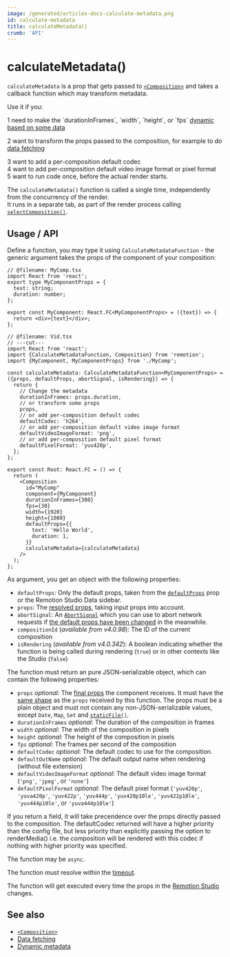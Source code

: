 ```yaml
---
image: /generated/articles-docs-calculate-metadata.png
id: calculate-metadata
title: calculateMetadata()
crumb: 'API'
---
```


# calculateMetadata()<AvailableFrom v="4.0.0" />

`calculateMetadata` is a prop that gets passed to [`<Composition>`](/docs/composition) and takes a callback function which may transform metadata.

Use it if you:

<div>
  <Step>1</Step> need to make the `durationInFrames`, `width`, `height`, or `fps` <a href="/docs/dynamic-metadata">dynamic based on some data</a>
</div>
<div>

<Step>2</Step> want to transform the props passed to the composition, for example to do <a href="/docs/data-fetching">data fetching</a>
</div>
<div>
<Step>3</Step> want to add a per-composition default codec
</div>
<div>
<Step>4</Step> want to add per-composition default video image format or pixel format
</div>
<div>
<Step>5</Step> want to run code once, before the actual render starts.
</div>

The `calculateMetadata()` function is called a single time, independently from the concurrency of the render.  
It runs in a separate tab, as part of the render process calling [`selectComposition()`](/docs/renderer/select-composition).

## Usage / API

Define a function, you may type it using `CalculateMetadataFunction` - the generic argument takes the props of the component of your composition:

```tsx twoslash title="src/Root.tsx"
// @filename: MyComp.tsx
import React from 'react';
export type MyComponentProps = {
  text: string;
  duration: number;
};

export const MyComponent: React.FC<MyComponentProps> = ({text}) => {
  return <div>{text}</div>;
};

// @filename: Vid.tsx
// ---cut---
import React from 'react';
import {CalculateMetadataFunction, Composition} from 'remotion';
import {MyComponent, MyComponentProps} from './MyComp';

const calculateMetadata: CalculateMetadataFunction<MyComponentProps> = ({props, defaultProps, abortSignal, isRendering}) => {
  return {
    // Change the metadata
    durationInFrames: props.duration,
    // or transform some props
    props,
    // or add per-composition default codec
    defaultCodec: 'h264',
    // or add per-composition default video image format
    defaultVideoImageFormat: 'png',
    // or add per-composition default pixel format
    defaultPixelFormat: 'yuv420p',
  };
};

export const Root: React.FC = () => {
  return (
    <Composition
      id="MyComp"
      component={MyComponent}
      durationInFrames={300}
      fps={30}
      width={1920}
      height={1080}
      defaultProps={{
        text: 'Hello World',
        duration: 1,
      }}
      calculateMetadata={calculateMetadata}
    />
  );
};
```

As argument, you get an object with the following properties:

- `defaultProps`: Only the default props, taken from the [`defaultProps`](/docs/composition#defaultprops) prop or the Remotion Studio Data sidebar.
- `props`: The [resolved props](/docs/props-resolution), taking input props into account.
- `abortSignal`: An [`AbortSignal`](https://developer.mozilla.org/en-US/docs/Web/API/AbortSignal) which you can use to abort network requests if [the default props have been changed](/docs/data-fetching#aborting-stale-requests) in the meanwhile.
- `compositionId` (_available from v4.0.98_): The ID of the current composition
- `isRendering` (_available from v4.0.342_): A boolean indicating whether the function is being called during rendering (`true`) or in other contexts like the Studio (`false`)

The function must return an pure JSON-serializable object, which can contain the following properties:

- `props` _optional_: The [final props](/docs/props-resolution) the component receives. It must have the [same shape](/docs/data-fetching#usage) as the `props` received by this function. The props must be a plain object and must not contain any non-JSON-serializable values, except `Date`, `Map`, `Set` and [`staticFile()`](/docs/staticfile).
- `durationInFrames` _optional_: The duration of the composition in frames
- `width` _optional_: The width of the composition in pixels
- `height` _optional_: The height of the composition in pixels
- `fps` _optional_: The frames per second of the composition
- `defaultCodec` _optional_: The default codec to use for the composition.
- `defaultOutName` _optional_: The default output name when rendering (without file extension) <AvailableFrom v="4.0.268" />
- `defaultVideoImageFormat` _optional_: The default video image format (`'png'`, `'jpeg'`, or `'none'`) <AvailableFrom v="4.0.316" />
- `defaultPixelFormat` _optional_: The default pixel format (`'yuv420p'`, `'yuva420p'`, `'yuv422p'`, `'yuv444p'`, `'yuv420p10le'`, `'yuv422p10le'`, `'yuv444p10le'`, or `'yuva444p10le'`) <AvailableFrom v="4.0.316" />

If you return a field, it will take precendence over the props directly passed to the composition. The defaultCodec returned will have a higher priority than the config file, but less priority than explicitly passing the option to renderMedia() i.e. the composition will be rendered with this codec if nothing with higher priority was specified.

The function may be `async`.

The function must resolve within the [timeout](/docs/delay-render#timeout).

The function will get executed every time the props in the [Remotion Studio](/docs/visual-editing) changes.

## See also

- [`<Composition>`](/docs/composition)
- [Data fetching](/docs/data-fetching)
- [Dynamic metadata](/docs/dynamic-metadata)
